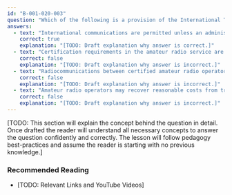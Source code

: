 ```yaml
---
id: "B-001-020-003"
question: "Which of the following is a provision of the International Telecommunication Union's Radio Regulations that applies to Canadian amateur radio operators?"
answers:
  - text: "International communications are permitted unless an administration has registered an objection"
    correct: true
    explanation: "[TODO: Draft explanation why answer is correct.]"
  - text: "Certification requirements in the amateur radio service are prescribed in the Radio Regulations"
    correct: false
    explanation: "[TODO: Draft explanation why answer is incorrect.]"
  - text: "Radiocommunications between certified amateur radio operators are always permitted even if a country objects"
    correct: false
    explanation: "[TODO: Draft explanation why answer is incorrect.]"
  - text: "Amateur radio operators may recover reasonable costs from transmitting third-party messages"
    correct: false
    explanation: "[TODO: Draft explanation why answer is incorrect.]"
---
```


[TODO: This section will explain the concept behind the question in detail. Once drafted the reader will understand all necessary concepts to answer the question confidently and correctly. The lesson will follow pedagogy best-practices and assume the reader is starting with no previous knowledge.]

### Recommended Reading

- [TODO: Relevant Links and YouTube Videos]
